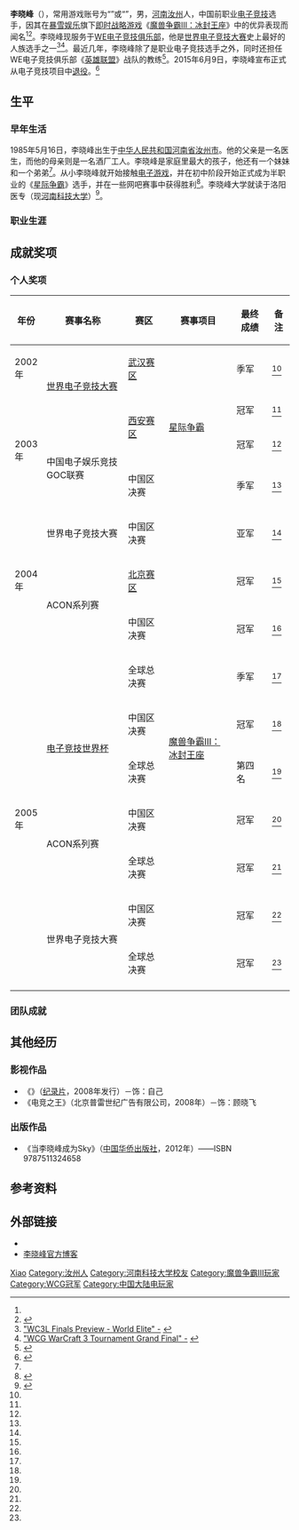 {{Distinguish|李筱峰}}
{{Otheruses|李晓峰}}
{{noteTA
| T = zh-hans:李晓峰;zh-hant:李曉峰
|G1 = Games
}}
{{Infobox eSports player
| ID            = SKY
| name          = 李晓峰
| image         = File:Li Xiaofeng 20140802 130324.jpg
| caption       = 李晓峰于[[ChinaJoy|ChinaJoy]]上（摄于2014年）
| status        = [[退役|已退役]]
| birth_date    = {{Birth date and age|1985|05|16}}<ref name="replays">{{cite web|title=当他成为Sky 访著名魔兽选手李晓峰|url=http://games.sina.com.cn/e/n/2005-10-12/1347128767.shtml|website=[[新浪网|新浪网]]|publisher=Replays|accessdate=2018-01-23|archive-date=2019-09-17|archive-url=https://web.archive.org/web/20190917130528/http://games.sina.com.cn/e/n/2005-10-12/1347128767.shtml|dead-url=no}}</ref><ref>报道中的生日原为[[农历|农历]]生日，此处已换算成[[公历|公历]]。</ref>
| hometown      = [[中国|中国]][[河南省|河南省]][[汝州市|汝州市]]<ref name="replays" />
| nationality   = {{PRC}}
| team          = [[WE电子竞技俱乐部|WE电子竞技俱乐部]]
| games         = 《[[魔兽争霸III：冰封王座|魔兽争霸III：冰封王座]]》
| championships = {{Plain list|
* 2005年 [[世界电子竞技大赛|世界电子竞技大赛]] 冠军
* 2006年 世界电子竞技大赛 冠军
}}
| nickname      = 人皇<ref>{{cite web|title=游戏风云榜之李晓峰|url=http://games.qq.com/zt2013/fybsft/yxfybsky.htm|publisher=[[腾讯网|腾讯网]]|accessdate=2018-01-23|archive-date=2019-12-06|archive-url=https://web.archive.org/web/20191206201627/https://games.qq.com/zt2013/fybsft/yxfybsky.htm|dead-url=no}}</ref>
| website       = 
| years1        = 2001年
| team1         = Home战队
| years2        = 2004年
| team2         = 北京Hunter俱乐部 
| years3        = 2004年
| team3         = YolinY俱乐部 <ref>后改名为“WE电子竞技俱乐部”</ref> 
}}

'''李晓峰'''（{{bd|1985年|5月16日|||catIdx=李}}），常用游戏账号为“{{lang|en|Sky}}”或“{{lang|en|WE.Sky}}”，男，[[河南|河南]][[汝州|汝州]]人，中国前职业[[电子竞技|电子竞技]]选手，因其在[[暴雪娱乐|暴雪娱乐]]旗下[[即时战略游戏|即时战略游戏]]《[[魔兽争霸III：冰封王座|魔兽争霸III：冰封王座]]》中的优异表现而闻名<ref name="replays" /><ref>{{cite web|author1=张磊|title=中国电竞世界冠军李晓峰：仗"键"天涯绝非游戏人生|url=http://sports.sina.com.cn/o/2006-08-14/02222395073.shtml|website=[[新浪网|新浪网]]|publisher=[[新京报|新京报]]|accessdate=2018-01-23|archive-date=2019-09-20|archive-url=https://web.archive.org/web/20190920150710/http://sports.sina.com.cn/o/2006-08-14/02222395073.shtml|dead-url=no}}</ref>。李晓峰现服务于[[WE电子竞技俱乐部|WE电子竞技俱乐部]]，他是[[世界电子竞技大赛|世界电子竞技大赛]]史上最好的人族选手之一<ref>[http://www.gotfrag.com/war/story/36339/ "WC3L Finals Preview - World Elite" -] {{Wayback|url=http://www.gotfrag.com/war/story/36339/ |date=20070128191857 }}</ref><ref>[http://www.worldcybergames.com/5th/2006/GrandFinal/tm_matchsch_04_single_R32.asp?sort=G060418104 "WCG WarCraft 3 Tournament Grand Final" -] {{Wayback|url=http://www.worldcybergames.com/5th/2006/GrandFinal/tm_matchsch_04_single_R32.asp?sort=G060418104 |date=20070208234204 }}</ref>。最近几年，李晓峰除了是职业电子竞技选手之外，同时还担任WE电子竞技俱乐部《[[英雄联盟|英雄联盟]]》战队的教练<ref>{{Cite web |url=http://www.liquidlegends.net/forum/lol-general/480731-translation-wcgwinnersky-talking-about-we-in-iem |title=存档副本 |access-date=2018-01-23 |archive-date=2018-01-24 |archive-url=https://web.archive.org/web/20180124195553/http://www.liquidlegends.net/forum/lol-general/480731-translation-wcgwinnersky-talking-about-we-in-iem |dead-url=no }}</ref>。2015年6月9日，李晓峰宣布正式从电子竞技项目中[[退役|退役]]。<ref>{{cite web|title=中国电竞第一人SKY李晓峰宣布退役 转战游戏设备|url=http://sports.sina.com.cn/o/o/2015-06-11/10227631875.shtml|publisher=[[新浪网|新浪网]]|accessdate=2018-01-23|archive-date=2019-09-24|archive-url=https://web.archive.org/web/20190924004117/http://sports.sina.com.cn/o/o/2015-06-11/10227631875.shtml|dead-url=no}}</ref>

== 生平 ==
=== 早年生活 ===
1985年5月16日，李晓峰出生于[[中华人民共和国|中华人民共和国]][[河南省|河南省]][[汝州市|汝州市]]。他的父亲是一名医生，而他的母亲则是一名酒厂工人。李晓峰是家庭里最大的孩子，他还有一个妹妹和一个弟弟<ref name="replays" />。从小李晓峰就开始接触[[电子游戏|电子游戏]]，并在初中阶段开始正式成为半职业的《[[星际争霸|星际争霸]]》选手，并在一些网吧赛事中获得胜利<ref name="awards">{{cite web|title=WE.Sky李晓峰—中国电竞的骄傲|url=http://games.qq.com/a/20091108/000067.htm|publisher=[[腾讯网|腾讯网]]|accessdate=2018-01-24|archive-date=2019-12-07|archive-url=https://web.archive.org/web/20191207030657/https://games.qq.com/a/20091108/000067.htm|dead-url=no}}</ref>。李晓峰大学就读于洛阳医专（现[[河南科技大学|河南科技大学]]）<ref name="GQ">{{cite web|title=失败者”李晓峰 一手将中国电竞带入新高度|url=http://sports.qq.com/a/20160223/016950.htm|website=[[腾讯网|腾讯网]]|publisher=[[GQ|GQ中国]]|accessdate=2018-01-24|archive-date=2019-12-06|archive-url=https://web.archive.org/web/20191206150544/https://sports.qq.com/a/20160223/016950.htm|dead-url=no}}</ref>。

=== 职业生涯 ===

== 成就奖项 ==
=== 个人奖项 ===
{| class="wikitable" style="width:60%; font-size:small; text-align:center"
|-
! style="width:9%"  | 年份
! style="width:30%" | 赛事名称
! style="width:15%" | 赛区
! style="width:25%" | 赛事项目
! style="width:13%" | 最终成绩
! style="width:8%"  | 备注
|-
| 2002年 || rowspan="2" | [[世界电子竞技大赛|世界电子竞技大赛]] || [[武汉市|武汉赛区]] || rowspan="4" | [[星际争霸|星际争霸]] || bgcolor=cc9966 | 季军 || <ref name="awards" />
|-
| rowspan="3" | 2003年 || rowspan="2" | [[西安市|西安赛区]] || bgcolor=gold | 冠军 || <ref name="awards" />
|-
| rowspan="2" | 中国电子娱乐竞技GOC联赛 || bgcolor=gold | 冠军 || <ref name="awards" />
|-
| 中国区决赛 || bgcolor=cc9966 | 季军 || <ref name="awards" />
|-
| rowspan="3" | 2004年 || 世界电子竞技大赛 || 中国区决赛 || rowspan="10" | [[魔兽争霸III：冰封王座|魔兽争霸III：冰封王座]] || bgcolor=silver | 亚军 || <ref name="awards" />
|-
| rowspan="2" | ACON系列赛 || [[北京|北京赛区]] || bgcolor=gold | 冠军 || <ref name="awards" />
|-
| 中国区决赛 || bgcolor=gold | 冠军 || <ref name="awards" />
|-
| rowspan="7" | 2005年 || {{Link-en|世界电竞运动会|World e-Sports Games}} || 全球总决赛 || bgcolor=cc9966 | 季军 || <ref name="awards" />
|-
| rowspan="2" | [[ESWC|电子竞技世界杯]] || 中国区决赛 || bgcolor=gold | 冠军 || <ref name="awards" />
|-
| 全球总决赛 || 第四名 || <ref name="awards" />
|-
| rowspan="2" | ACON系列赛 || 中国区决赛 || bgcolor=gold | 冠军 || <ref name="awards" />
|-
| 全球总决赛 || bgcolor=gold | 冠军 || <ref name="awards" />
|-
| rowspan="2" | 世界电子竞技大赛 || 中国区决赛 || bgcolor=gold | 冠军 || <ref name="awards" />
|-
| 全球总决赛 || bgcolor=gold | 冠军 || <ref name="awards" />
|-
|}

=== 团队成就 ===

== 其他经历 ==
=== 影视作品 ===
* 《{{Link-en|超越游戏|Beyond the Game}}》（[[纪录片|纪录片]]，2008年发行）－饰：自己
* 《电竞之王》（北京普雷世纪广告有限公司，2008年）－饰：顾晓飞

=== 出版作品 ===
* 《当李晓峰成为Sky》（[[中国华侨出版社|中国华侨出版社]]，2012年）——ISBN 9787511324658

== 参考资料 ==
{{Reflist}}

== 外部链接 ==
* {{Weibo|lixiaofeng|李晓峰}}
* [http://blog.sina.com.cn/lixiaofeng 李晓峰官方博客] {{Wayback|url=http://blog.sina.com.cn/lixiaofeng |date=20210114074922 }}{{zh-hans}}

{{Authority control}}
{{DEFAULTSORT:Li, Xiaofeng}}
[[Category:李姓|Xiao]]
[[Category:汝州人|Category:汝州人]]
[[Category:河南科技大学校友|Category:河南科技大学校友]]
[[Category:魔兽争霸III玩家|Category:魔兽争霸III玩家]]
[[Category:WCG冠军|Category:WCG冠军]]
[[Category:中国大陆电玩家|Category:中国大陆电玩家]]